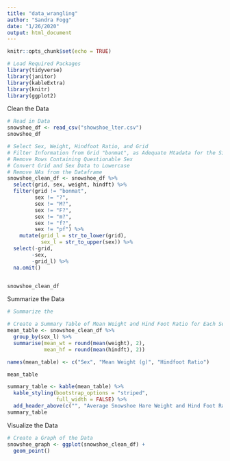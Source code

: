 ```yaml
---
title: "data_wrangling"
author: "Sandra Fogg"
date: "1/26/2020"
output: html_document
---
```


```r
knitr::opts_chunk$set(echo = TRUE)
```

```r
# Load Required Packages
library(tidyverse)
library(janitor)
library(kableExtra)
library(knitr)
library(ggplot2)

```

Clean the Data
```r
# Read in Data
snowshoe_df <- read_csv("showshoe_lter.csv")
snowshoe_df

# Select Sex, Weight, Hindfoot Ratio, and Grid 
# Filter Information from Grid "bonmat", as Adequate Mtadata for the Site is Unavailable
# Remove Rows Containing Questionable Sex
# Convert Grid and Sex Data to Lowercase
# Remove NAs from the Dataframe
snowshoe_clean_df <- snowshoe_df %>% 
  select(grid, sex, weight, hindft) %>% 
  filter(grid != "bonmat",
         sex != "?",
         sex != "M?",
         sex != "F?",
         sex != "m?",
         sex != "f?",
         sex != "pf") %>%
    mutate(grid_l = str_to_lower(grid),
           sex_l = str_to_upper(sex)) %>% 
  select(-grid,
        -sex,
        -grid_l) %>% 
  na.omit()


snowshoe_clean_df
```


Summarize the Data
```r
# Summarize the 

# Create a Summary Table of Mean Weight and Hind Foot Ratio for Each Sex
mean_table <- snowshoe_clean_df %>% 
  group_by(sex_l) %>% 
  summarise(mean_wt = round(mean(weight), 2),
            mean_hf = round(mean(hindft), 2))

names(mean_table) <- c("Sex", "Mean Weight (g)", "Hindfoot Ratio") 

mean_table 

summary_table <- kable(mean_table) %>% 
  kable_styling(bootstrap_options = "striped", 
                full_width = FALSE) %>% 
  add_header_above(c("", "Average Snowshoe Hare Weight and Hind Foot Ratio in the Bonanza Creek Experimental Forest" = 2))
summary_table
```

Visualize the Data
```r
# Create a Graph of the Data
snowshoe_graph <- ggplot(snowshoe_clean_df) +
  geom_point()
                         
```

